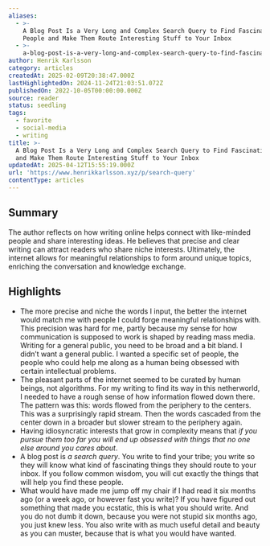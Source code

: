 ```yaml
---
aliases:
  - >-
    A Blog Post Is a Very Long and Complex Search Query to Find Fascinating
    People and Make Them Route Interesting Stuff to Your Inbox
  - >-
    a-blog-post-is-a-very-long-and-complex-search-query-to-find-fascinating-people-and-make-them-route-interesting-stuff-to-your-inbox
author: Henrik Karlsson
category: articles
createdAt: 2025-02-09T20:38:47.000Z
lastHighlightedOn: 2024-11-24T21:03:51.072Z
publishedOn: 2022-10-05T00:00:00.000Z
source: reader
status: seedling
tags:
  - favorite
  - social-media
  - writing
title: >-
  A Blog Post Is a Very Long and Complex Search Query to Find Fascinating People
  and Make Them Route Interesting Stuff to Your Inbox
updatedAt: 2025-04-12T15:55:19.000Z
url: 'https://www.henrikkarlsson.xyz/p/search-query'
contentType: articles
---
```

## Summary

The author reflects on how writing online helps connect with like-minded people and share interesting ideas. He believes that precise and clear writing can attract readers who share niche interests. Ultimately, the internet allows for meaningful relationships to form around unique topics, enriching the conversation and knowledge exchange.

## Highlights

- The more precise and niche the words I input, the better the internet would match me with people I could forge meaningful relationships with. This precision was hard for me, partly because my sense for how communication is supposed to work is shaped by reading mass media. Writing for a general public, you need to be broad and a bit bland. I didn’t want a general public. I wanted a specific set of people, the people who could help me along as a human being obsessed with certain intellectual problems.
- The pleasant parts of the internet seemed to be curated by human beings, not algorithms. For my writing to find its way in this netherworld, I needed to have a rough sense of how information flowed down there. The pattern was this: words flowed from the periphery to the centers. This was a surprisingly rapid stream. Then the words cascaded from the center down in a broader but slower stream to the periphery again.
- Having idiosyncratic interests that grow in complexity means that _if you pursue_ _them too far you will end up obsessed with things that no one else around you cares about_.
- A blog post is _a search query_. You write to find your tribe; you write so they will know what kind of fascinating things they should route to your inbox. If you follow common wisdom, you will cut exactly the things that will help you find these people.
- What would have made me jump off my chair if I had read it six months ago (or a week ago, or however fast you write)? If you have figured out something that made you ecstatic, this is what you should write. And you do not dumb it down, because you were not stupid six months ago, you just knew less. You also write with as much useful detail and beauty as you can muster, because that is what you would have wanted.
